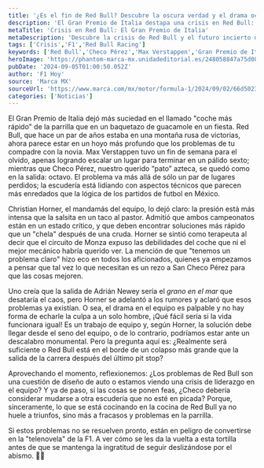 ```yaml
---
title: '¿Es el fin de Red Bull? Descubre la oscura verdad y el drama oculto'
description: 'El Gran Premio de Italia destapa una crisis en Red Bull: entre la presión, los problemas de diseño y un futuro incierto para Checo Pérez, ¿qué pasará después?'
metaTitle: 'Crisis en Red Bull: El Gran Premio de Italia'
metaDescription: 'Descubre la crisis de Red Bull y el futuro incierto de Checo Pérez tras un Gran Premio de Italia para el olvido. ¡Entérate aquí!'
tags: ['Crisis','F1','Red Bull Racing']
keywords: ['Red Bull','Checo Pérez','Max Verstappen','Gran Premio de Italia','crisis de equipo']
heroImage: 'https://phantom-marca-mx.unidadeditorial.es/248058847a75d08bbbb5b3138ded761e/resize/600/mx/assets/multimedia/imagenes/2024/09/02/17252354877602.jpg'
pubDate: '2024-09-05T01:00:50.052Z'
author: 'F1 Hoy'
source: 'Marca MX'
sourceUrl: 'https://www.marca.com/mx/motor/formula-1/2024/09/02/66d5023fca4741f32b8b4596.html'
categories: ['Noticias']
---
```

El Gran Premio de Italia dejó más suciedad en el llamado "coche más rápido" de la parrilla que en un baquetazo de guacamole en un fiesta. Red Bull, que hace un par de años estaba en una montaña rusa de victorias, ahora parece estar en un hoyo más profundo que los problemas de tu compadre con la novia. Max Verstappen tuvo un fin de semana para el olvido, apenas logrando escalar un lugar para terminar en un pálido sexto; mientras que Checo Pérez, nuestro querido “pato” azteca, se quedó como en la salida: octavo. El problema va más allá de sólo un par de lugares perdidos; la escudería está lidiando con aspectos técnicos que parecen más enredados que la lógica de los partidos de futbol en México.

Christian Horner, el mandamás del equipo, lo dejó claro: la presión está más intensa que la salsita en un taco al pastor. Admitió que ambos campeonatos están en un estado crítico, y que deben encontrar soluciones más rápido que un "chela" después de una cruda. Horner se sintió como terapeuta al decir que el circuito de Monza expuso las debilidades del coche que ni el mejor mecánico habría querido ver. La mención de que "tenemos un problema claro" hizo eco en todos los aficionados, quienes ya empezamos a pensar que tal vez lo que necesitan es un rezo a San Checo Pérez para que las cosas mejoren.

Uno creía que la salida de Adrián Newey sería el *grano en el mar* que desataría el caos, pero Horner se adelantó a los rumores y aclaró que esos problemas ya existían. O sea, el drama en el equipo es palpable y no hay forma de echarle la culpa a un solo hombre, ¡Qué fácil sería si la vida funcionara igual! Es un trabajo de equipo y, según Horner, la solución debe llegar desde el seno del equipo, o de lo contrario, podríamos estar ante un descalabro monumental. Pero la pregunta aquí es: ¿Realmente será suficiente o Red Bull está en el borde de un colapso más grande que la salida de la carrera después del último pit stop?

Aprovechando el momento, reflexionemos: ¿Los problemas de Red Bull son una cuestión de diseño de auto o estamos viendo una crisis de liderazgo en el equipo? Y ya de paso, si las cosas se ponen feas, ¿Checo debería considerar mudarse a otra escudería que no esté en picada? Porque, sinceramente, lo que se está cocinando en la cocina de Red Bull ya no huele a triunfos, sino más a fracasos y problemas en la parrilla. 

Si estos problemas no se resuelven pronto, están en peligro de convertirse en la "telenovela" de la F1. A ver cómo se les da la vuelta a esta tortilla antes de que se mantenga la ingratitud de seguir deslizándose por el abismo. 🍿🏁


